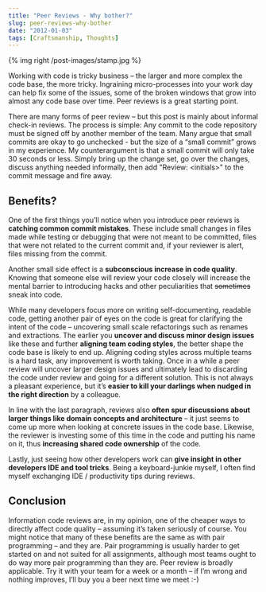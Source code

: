 ```yaml
---
title: "Peer Reviews - Why bother?"
slug: peer-reviews-why-bother
date: "2012-01-03"
tags: [Craftsmanship, Thoughts]
---
```

{% img right /post-images/stamp.jpg %}

Working with code is tricky business – the larger and more complex the code base, the more tricky. Ingraining micro-processes into your work day can help fix some of the issues, some of the broken windows that grow into almost any code base over time. Peer reviews is a great starting point.
  
There are many forms of peer review – but this post is mainly about informal check-in reviews. The process is simple: Any commit to the code repository must be signed off by another member of the team. Many argue that small commits are okay to go unchecked - but the size of a “small commit” grows in my experience. My counterargument is that a small commit will only take 30 seconds or less. Simply bring up the change set, go over the changes, discuss anything needed informally, then add "Review: &lt;initials&gt;" to the commit message and fire away.
  
## Benefits?
  
One of the first things you’ll notice when you introduce peer reviews is **catching common commit mistakes**. These include small changes in files made while testing or debugging that were not meant to be committed, files that were not related to the current commit and, if your reviewer is alert, files missing from the commit. 
  
Another small side effect is a **subconscious increase in code quality**. Knowing that someone else will review your code closely will increase the mental barrier to introducing hacks and other peculiarities that <del>sometimes</del> sneak into code.
  
While many developers focus more on writing self-documenting, readable code, getting another pair of eyes on the code is great for clarifying the intent of the code – uncovering small scale refactorings such as renames and extractions. The earlier you **uncover and discuss minor design issues** like these and further **aligning team coding styles**, the better shape the code base is likely to end up. Aligning coding styles across multiple teams is a hard task, any improvement is worth taking. Once in a while a peer review will uncover larger design issues and ultimately lead to discarding the code under review and going for a different solution. This is not always a pleasant experience, but it’s **easier to kill your darlings when nudged in the right direction** by a colleague. 
  
In line with the last paragraph, reviews also **often spur discussions about larger things like domain concepts and architecture** – it just seems to come up more when looking at concrete issues in the code base. Likewise, the reviewer is investing some of this time in the code and putting his name on it, thus **increasing shared code ownership** of the code.
  
Lastly, just seeing how other developers work can **give insight in other developers IDE and tool tricks**. Being a keyboard-junkie myself, I often find myself exchanging IDE / productivity tips during reviews.
  
## Conclusion 
  
Information code reviews are, in my opinion, one of the cheaper ways to directly affect code quality – assuming it’s taken seriously of course. You might notice that many of these benefits are the same as with pair programming – and they are. Pair programming is usually harder to get started on and not suited for all assignments, although most teams ought to do way more pair programming than they are. Peer review is broadly applicable. Try it with your team for a week or a month – if I’m wrong and nothing improves, I’ll buy you a beer next time we meet :-) 

